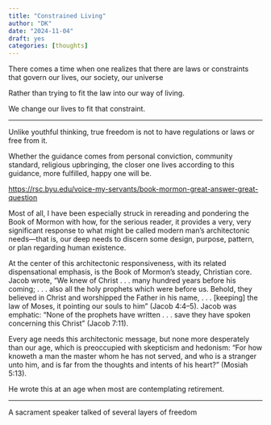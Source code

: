 ```yaml
---
title: "Constrained Living"
author: "DK"
date: "2024-11-04"
draft: yes
categories: [thoughts]
---
```


There comes a time when one realizes that there are laws or constraints that govern our lives, our society, our universe

Rather than trying to fit the law into our way of living.

We change our lives to fit that constraint.

------------------------------------------------------------------------

Unlike youthful thinking, true freedom is not to have regulations or laws or free from it.

Whether the guidance comes from personal conviction, community standard, religious upbringing, the closer one lives according to this guidance, more fulfilled, happy one will be.

<https://rsc.byu.edu/voice-my-servants/book-mormon-great-answer-great-question>

Most of all, I have been especially struck in rereading and pondering the Book of Mormon with how, for the serious reader, it provides a very, very significant response to what might be called modern man’s architectonic needs—that is, our deep needs to discern some design, purpose, pattern, or plan regarding human existence.

At the center of this architectonic responsiveness, with its related dispensational emphasis, is the Book of Mormon’s steady, Christian core. Jacob wrote, “We knew of Christ . . . many hundred years before his coming; . . . also all the holy prophets which were before us. Behold, they believed in Christ and worshipped the Father in his name, . . . \[keeping\] the law of Moses, it pointing our souls to him” (Jacob 4:4–5). Jacob was emphatic: “None of the prophets have written . . . save they have spoken concerning this Christ” (Jacob 7:11).

Every age needs this architectonic message, but none more desperately than our age, which is preoccupied with skepticism and hedonism: “For how knoweth a man the master whom he has not served, and who is a stranger unto him, and is far from the thoughts and intents of his heart?” (Mosiah 5:13).

He wrote this at an age when most are contemplating retirement.

------------------------------------------------------------------------

A sacrament speaker talked of several layers of freedom
